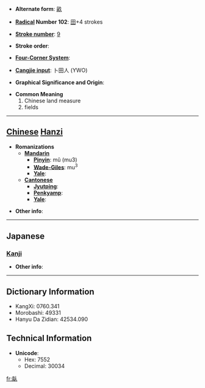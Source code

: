 * '''Alternate form''': [[畝]]

* '''[[Wiktionary:Chinese radical index| Radical]] Number 102''': [[Wiktionary:Chinese radical index 田|田]]+4 strokes

* '''[[Wiktionary:Chinese total strokes index|Stroke number]]''': [[Wiktionary:Chinese total strokes index 9|9]]

* '''Stroke order''': 

* '''[[Wiktionary:Chinese four corner index|Four-Corner System]]''': 

* '''[[Wiktionary:Chinese Cangjie index|Cangjie input]]''': 卜田人 (YWO)

* '''Graphical Significance and Origin''': 

* '''Common Meaning'''
*#Chinese land measure
*# fields


----

== [[Chinese]] [[Hanzi]] ==

* '''Romanizations'''
** '''[[Mandarin]]'''
*** '''[[Pinyin]]''': mǔ (mu3)
*** '''[[Wade-Giles]]''': mu<sup>3</sup>
*** '''[[Yale]]''': 
** '''[[Cantonese]]'''
*** '''[[Jyutping]]''':
*** '''[[Penkyamp]]''': 
*** '''[[Yale]]''': 

* '''Other info''': 

----

==Japanese==
===[[Kanji]]===
{{kanji|on readings=[[ほ]] (ho), [[ぼう]] (bō), [[も]] (mo)|kun readings=[[せ]] (se), [[うね]] (une)}}

* '''Other info''':  

----

== Dictionary Information ==

* KangXi: 0760.341
* Morobashi: 49331
* Hanyu Da Zidian: 42534.090

== Technical Information ==

* '''Unicode''':
** Hex: 7552
** Decimal: 30034

[[fr:畒]]